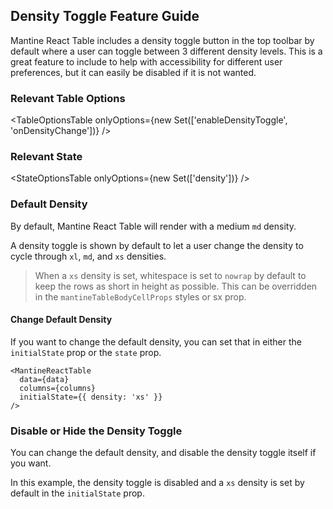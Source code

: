 
<Head>
  <title>Density Toggle Feature Guide - Mantine React Table Docs</title>
  <meta
    name="description"
    content="How to use, customize, or disable the density toggle button feature of Mantine React Table"
  />
</Head>

## Density Toggle Feature Guide

Mantine React Table includes a density toggle button in the top toolbar by default where a user can toggle between 3 different density levels. This is a great feature to include to help with accessibility for different user preferences, but it can easily be disabled if it is not wanted.

### Relevant Table Options

<TableOptionsTable
  onlyOptions={new Set(['enableDensityToggle', 'onDensityChange'])}
/>

### Relevant State

<StateOptionsTable onlyOptions={new Set(['density'])} />

### Default Density

By default, Mantine React Table will render with a medium `md` density.

A density toggle is shown by default to let a user change the density to cycle through `xl`, `md`, and `xs` densities.

> When a `xs` density is set, whitespace is set to `nowrap` by default to keep the rows as short in height as possible. This can be overridden in the `mantineTableBodyCellProps` styles or sx prop.

#### Change Default Density

If you want to change the default density, you can set that in either the `initialState` prop or the `state` prop.

```tsx
<MantineReactTable
  data={data}
  columns={columns}
  initialState={{ density: 'xs' }}
/>
```

### Disable or Hide the Density Toggle

You can change the default density, and disable the density toggle itself if you want.

In this example, the density toggle is disabled and a `xs` density is set by default in the `initialState` prop.

<DisableExample />
